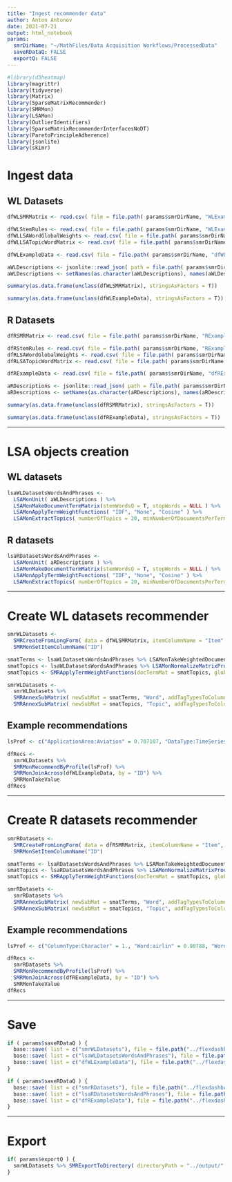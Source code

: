 ```yaml
---
title: "Ingest recommender data"
author: Anton Antonov
date: 2021-07-21
output: html_notebook
params:
  smrDirName: "~/MathFiles/Data Acquisition Workflows/ProcessedData"
  saveRDataQ: FALSE
  exportQ: FALSE
---
```


<style type="text/css">
.main-container {
  max-width: 1800px;
  margin-left: auto;
  margin-right: auto;
}
</style>

```r
#library(d3heatmap)
library(magrittr)
library(tidyverse)
library(Matrix)
library(SparseMatrixRecommender)
library(SMRMon)
library(LSAMon)
library(OutlierIdentifiers)
library(SparseMatrixRecommenderInterfacesNoDT)
library(ParetoPrincipleAdherence)
library(jsonlite)
library(skimr)
```

# Ingest data

## WL Datasets

```r
dfWLSMRMatrix <- read.csv( file = file.path( params$smrDirName, "WLExampleData-dfSMRMatrix.csv") )

dfWLStemRules <- read.csv( file = file.path( params$smrDirName, "WLExampleData-dfStemRules.csv") )
dfWLLSAWordGlobalWeights <- read.csv( file = file.path( params$smrDirName, "WLExampleData-dfLSAWordGlobalWeights.csv") )
dfWLLSATopicWordMatrix <- read.csv( file = file.path( params$smrDirName, "WLExampleData-dfLSATopicWordMatrix.csv") )

dfWLExampleData <- read.csv( file = file.path( params$smrDirName, "dfWLExampleData.csv") )

aWLDescriptions <- jsonlite::read_json( path = file.path( params$smrDirName, "WLExampleData-aDescriptions.json") )
aWLDescriptions <- setNames(as.character(aWLDescriptions), names(aWLDescriptions))
```

```r
summary(as.data.frame(unclass(dfWLSMRMatrix), stringsAsFactors = T))
```

```r
summary(as.data.frame(unclass(dfWLExampleData), stringsAsFactors = T))
```

## R Datasets

```r
dfRSMRMatrix <- read.csv( file = file.path( params$smrDirName, "RExampleData-dfSMRMatrix.csv") )

dfRStemRules <- read.csv( file = file.path( params$smrDirName, "RExampleData-dfStemRules.csv") )
dfRLSAWordGlobalWeights <- read.csv( file = file.path( params$smrDirName, "RExampleData-dfLSAWordGlobalWeights.csv") )
dfRLSATopicWordMatrix <- read.csv( file = file.path( params$smrDirName, "RExampleData-dfLSATopicWordMatrix.csv") )

dfRExampleData <- read.csv( file = file.path( params$smrDirName, "dfRExampleData.csv") )

aRDescriptions <- jsonlite::read_json( path = file.path( params$smrDirName, "RExampleData-aDescriptions.json") )
aRDescriptions <- setNames(as.character(aRDescriptions), names(aRDescriptions))
```

```r
summary(as.data.frame(unclass(dfRSMRMatrix), stringsAsFactors = T))
```

```r
summary(as.data.frame(unclass(dfRExampleData), stringsAsFactors = T))
```


-------

# LSA objects creation

##  WL datasets

```r
lsaWLDatasetsWordsAndPhrases <- 
  LSAMonUnit( aWLDescriptions ) %>% 
  LSAMonMakeDocumentTermMatrix(stemWordsQ = T, stopWords = NULL ) %>% 
  LSAMonApplyTermWeightFunctions( "IDF", "None", "Cosine" ) %>% 
  LSAMonExtractTopics( numberOfTopics = 20, minNumberOfDocumentsPerTerm = 2, method = "NNMF", maxSteps = 12)
```


## R datasets

```r
lsaRDatasetsWordsAndPhrases <- 
  LSAMonUnit( aRDescriptions ) %>% 
  LSAMonMakeDocumentTermMatrix(stemWordsQ = T, stopWords = NULL ) %>% 
  LSAMonApplyTermWeightFunctions( "IDF", "None", "Cosine" ) %>% 
  LSAMonExtractTopics( numberOfTopics = 20, minNumberOfDocumentsPerTerm = 1, method = "NNMF", maxSteps = 12)
```

-------

# Create WL datasets recommender 

```r
smrWLDatasets <- 
  SMRCreateFromLongForm( data = dfWLSMRMatrix, itemColumnName = "Item", tagTypeColumnName = "TagType", valueColumnName = "Tag", weightColumnName = "Weight" ) %>% 
  SMRMonSetItemColumnName("ID")
```

```r
smatTerms <- lsaWLDatasetsWordsAndPhrases %>% LSAMonTakeWeightedDocumentTermMatrix
smatTopics <- lsaWLDatasetsWordsAndPhrases %>% LSAMonNormalizeMatrixProduct(normalizeLeftQ = F) %>% LSAMonTakeW
smatTopics <- SMRApplyTermWeightFunctions(docTermMat = smatTopics, globalWeightFunction = "None", localWeightFunction = "None", normalizerFunction = "Cosine")
```

```r
smrWLDatasets <- 
  smrWLDatasets %>% 
  SMRAnnexSubMatrix( newSubMat = smatTerms, "Word", addTagTypesToColumnNamesQ = T) %>% 
  SMRAnnexSubMatrix( newSubMat = smatTopics, "Topic", addTagTypesToColumnNamesQ = T)
```

## Example recommendations

```r
lsProf <- c("ApplicationArea:Aviation" = 0.707107, "DataType:TimeSeries" = 0.707107, "Word:airlin" = 1)
```

```r
dfRecs <- 
  smrWLDatasets %>% 
  SMRMonRecommendByProfile(lsProf) %>% 
  SMRMonJoinAcross(dfWLExampleData, by = "ID") %>% 
  SMRMonTakeValue
dfRecs
```


-------

# Create R datasets recommender 

```r
smrRDatasets <- 
  SMRCreateFromLongForm( data = dfRSMRMatrix, itemColumnName = "Item", tagTypeColumnName = "TagType", valueColumnName = "Tag", weightColumnName = "Weight" ) %>% 
  SMRMonSetItemColumnName("ID")
```

```r
smatTerms <- lsaRDatasetsWordsAndPhrases %>% LSAMonTakeWeightedDocumentTermMatrix
smatTopics <- lsaRDatasetsWordsAndPhrases %>% LSAMonNormalizeMatrixProduct(normalizeLeftQ = F) %>% LSAMonTakeW
smatTopics <- SMRApplyTermWeightFunctions(docTermMat = smatTopics, globalWeightFunction = "None", localWeightFunction = "None", normalizerFunction = "Cosine")
```

```r
smrRDatasets <- 
  smrRDatasets %>% 
  SMRAnnexSubMatrix( newSubMat = smatTerms, "Word", addTagTypesToColumnNamesQ = T) %>% 
  SMRAnnexSubMatrix( newSubMat = smatTopics, "Topic", addTagTypesToColumnNamesQ = T)
```

## Example recommendations

```r
lsProf <- c("ColumnType:Character" = 1., "Word:airlin" = 0.90788, "Word:seri" = 0.361032, "Word:time" = 0.213094)
```

```r
dfRecs <- 
  smrRDatasets %>% 
  SMRMonRecommendByProfile(lsProf) %>% 
  SMRMonJoinAcross(dfRExampleData, by = "ID") %>% 
  SMRMonTakeValue
dfRecs
```

------

# Save

```r
if ( params$saveRDataQ ) {
  base::save( list = c("smrWLDatasets"), file = file.path("../flexdashboards", "smrWLDatasets.RData") )
  base::save( list = c("lsaWLDatasetsWordsAndPhrases"), file = file.path("../flexdashboards", "lsaWLDatasetsWordsAndPhrases.RData") )
  base::save( list = c("dfWLExampleData"), file = file.path("../flexdashboards", "dfWLExampleData.RData") )
}
```


```r
if ( params$saveRDataQ ) {
  base::save( list = c("smrRDatasets"), file = file.path("../flexdashboards", "smrRDatasets.RData") )
  base::save( list = c("lsaRDatasetsWordsAndPhrases"), file = file.path("../flexdashboards", "lsaRDatasetsWordsAndPhrases.RData") )
  base::save( list = c("dfRExampleData"), file = file.path("../flexdashboards", "dfRExampleData.RData") )
}
```

------

# Export

```r
if( params$exportQ ) {
  smrWLDatasets %>% SMRExportToDirectory( directoryPath = "../output/", dataNamePrefix = "WLExampleData")
}
```


